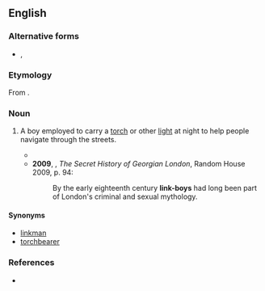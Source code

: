 ==English==

===Alternative forms===
*{{l|en|link-boy}}, {{l|en|linkboy}}

===Etymology===
From {{compound|en|link|t1=torch, light|boy}}.

===Noun===
{{en-noun}}

# {{lb|en|historical}} A boy employed to carry a [[torch]] or other [[light]] at night to help people navigate through the streets.
#* {{RQ:Dickens Pickwick Papers|passage=“Servants is in the arms o' Porpus, I think,” said the short chairman, warming his hands at the attendant '''link-boy'''’s torch.}}
#* '''2009''', {{w|Dan Cruikshank}}, ''The Secret History of Georgian London'', Random House 2009, p. 94:
#*: By the early eighteenth century '''link-boys''' had long been part of London's criminal and sexual mythology.

====Synonyms====
* [[linkman]]
* [[torchbearer]]

===References===
* {{R:Websters}}
{{C|en|Occupations}}